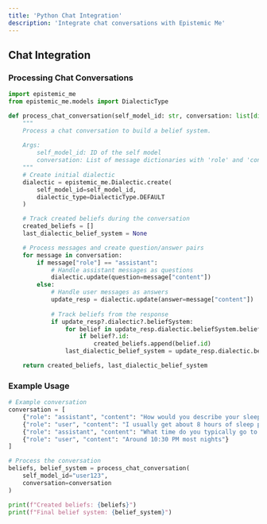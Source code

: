```yaml
---
title: 'Python Chat Integration'
description: 'Integrate chat conversations with Epistemic Me'
---
```


## Chat Integration

### Processing Chat Conversations

```python
import epistemic_me
from epistemic_me.models import DialecticType

def process_chat_conversation(self_model_id: str, conversation: list[dict]):
    """
    Process a chat conversation to build a belief system.
    
    Args:
        self_model_id: ID of the self model
        conversation: List of message dictionaries with 'role' and 'content' keys
    """
    # Create initial dialectic
    dialectic = epistemic_me.Dialectic.create(
        self_model_id=self_model_id,
        dialectic_type=DialecticType.DEFAULT
    )

    # Track created beliefs during the conversation
    created_beliefs = []
    last_dialectic_belief_system = None

    # Process messages and create question/answer pairs
    for message in conversation:
        if message["role"] == "assistant":
            # Handle assistant messages as questions
            dialectic.update(question=message["content"])
        else:
            # Handle user messages as answers
            update_resp = dialectic.update(answer=message["content"])
            
            # Track beliefs from the response
            if update_resp?.dialectic?.beliefSystem:
                for belief in update_resp.dialectic.beliefSystem.beliefs:
                    if belief?.id:
                        created_beliefs.append(belief.id)
                last_dialectic_belief_system = update_resp.dialectic.beliefSystem

    return created_beliefs, last_dialectic_belief_system
```

### Example Usage

```python
# Example conversation
conversation = [
    {"role": "assistant", "content": "How would you describe your sleep habits?"},
    {"role": "user", "content": "I usually get about 8 hours of sleep per night"},
    {"role": "assistant", "content": "What time do you typically go to bed?"},
    {"role": "user", "content": "Around 10:30 PM most nights"}
]

# Process the conversation
beliefs, belief_system = process_chat_conversation(
    self_model_id="user123",
    conversation=conversation
)

print(f"Created beliefs: {beliefs}")
print(f"Final belief system: {belief_system}")
``` 